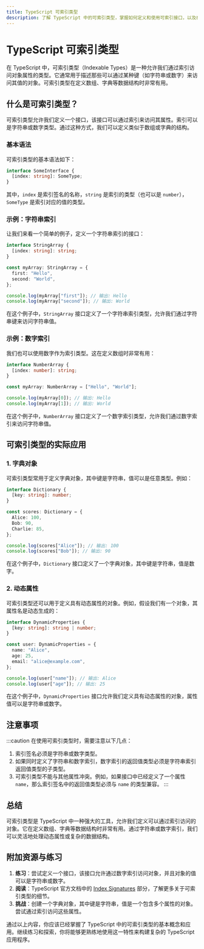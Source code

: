 ```yaml
---
title: TypeScript 可索引类型
description: 了解 TypeScript 中的可索引类型，掌握如何定义和使用可索引接口，以及在实际开发中的应用场景。
---
```


# TypeScript 可索引类型

在 TypeScript 中，可索引类型（Indexable Types）是一种允许我们通过索引访问对象属性的类型。它通常用于描述那些可以通过某种键（如字符串或数字）来访问其值的对象。可索引类型在定义数组、字典等数据结构时非常有用。

## 什么是可索引类型？

可索引类型允许我们定义一个接口，该接口可以通过索引来访问其属性。索引可以是字符串或数字类型。通过这种方式，我们可以定义类似于数组或字典的结构。

### 基本语法

可索引类型的基本语法如下：

```typescript
interface SomeInterface {
  [index: string]: SomeType;
}
```

其中，`index` 是索引签名的名称，`string` 是索引的类型（也可以是 `number`），`SomeType` 是索引对应的值的类型。

### 示例：字符串索引

让我们来看一个简单的例子，定义一个字符串索引的接口：

```typescript
interface StringArray {
  [index: string]: string;
}

const myArray: StringArray = {
  first: "Hello",
  second: "World",
};

console.log(myArray["first"]); // 输出: Hello
console.log(myArray["second"]); // 输出: World
```

在这个例子中，`StringArray` 接口定义了一个字符串索引类型，允许我们通过字符串键来访问字符串值。

### 示例：数字索引

我们也可以使用数字作为索引类型。这在定义数组时非常有用：

```typescript
interface NumberArray {
  [index: number]: string;
}

const myArray: NumberArray = ["Hello", "World"];

console.log(myArray[0]); // 输出: Hello
console.log(myArray[1]); // 输出: World
```

在这个例子中，`NumberArray` 接口定义了一个数字索引类型，允许我们通过数字索引来访问字符串值。

## 可索引类型的实际应用

### 1. 字典对象

可索引类型常用于定义字典对象，其中键是字符串，值可以是任意类型。例如：

```typescript
interface Dictionary {
  [key: string]: number;
}

const scores: Dictionary = {
  Alice: 100,
  Bob: 90,
  Charlie: 85,
};

console.log(scores["Alice"]); // 输出: 100
console.log(scores["Bob"]); // 输出: 90
```

在这个例子中，`Dictionary` 接口定义了一个字典对象，其中键是字符串，值是数字。

### 2. 动态属性

可索引类型还可以用于定义具有动态属性的对象。例如，假设我们有一个对象，其属性名是动态生成的：

```typescript
interface DynamicProperties {
  [key: string]: string | number;
}

const user: DynamicProperties = {
  name: "Alice",
  age: 25,
  email: "alice@example.com",
};

console.log(user["name"]); // 输出: Alice
console.log(user["age"]); // 输出: 25
```

在这个例子中，`DynamicProperties` 接口允许我们定义具有动态属性的对象，属性值可以是字符串或数字。

## 注意事项

:::caution
在使用可索引类型时，需要注意以下几点：
1. 索引签名必须是字符串或数字类型。
2. 如果同时定义了字符串和数字索引，数字索引的返回值类型必须是字符串索引返回值类型的子类型。
3. 可索引类型不能与其他属性冲突。例如，如果接口中已经定义了一个属性 `name`，那么索引签名中的返回值类型必须与 `name` 的类型兼容。
:::

## 总结

可索引类型是 TypeScript 中一种强大的工具，允许我们定义可以通过索引访问的对象。它在定义数组、字典等数据结构时非常有用。通过字符串或数字索引，我们可以灵活地处理动态属性或复杂的数据结构。

## 附加资源与练习

1. **练习**：尝试定义一个接口，该接口允许通过数字索引访问对象，并且对象的值可以是字符串或数字。
2. **阅读**：TypeScript 官方文档中的 [Index Signatures](https://www.typescriptlang.org/docs/handbook/2/objects.html#index-signatures) 部分，了解更多关于可索引类型的细节。
3. **挑战**：创建一个字典对象，其中键是字符串，值是一个包含多个属性的对象。尝试通过索引访问这些属性。

通过以上内容，你应该已经掌握了 TypeScript 中的可索引类型的基本概念和应用。继续练习和探索，你将能够更熟练地使用这一特性来构建复杂的 TypeScript 应用程序。